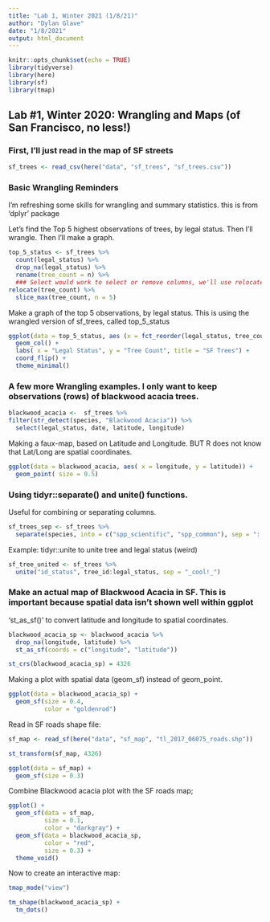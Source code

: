 ```yaml
---
title: "Lab 1, Winter 2021 (1/8/21)"
author: "Dylan Glave"
date: "1/8/2021"
output: html_document
---
```


```r
knitr::opts_chunk$set(echo = TRUE)
library(tidyverse)
library(here)
library(sf)
library(tmap)
```




## Lab #1, Winter 2020: Wrangling and Maps (of San Francisco, no less!)


### First, I'll just read in the map of SF streets
```r
sf_trees <- read_csv(here("data", "sf_trees", "sf_trees.csv"))
```

### Basic Wrangling Reminders
I'm refreshing some skills for wrangling and summary statistics. this is from 'dplyr' package

Let's find the Top 5 highest observations of trees, by legal status. Then I'll wrangle. Then I'll make a graph. 
```r
top_5_status <- sf_trees %>% 
  count(legal_status) %>% 
  drop_na(legal_status) %>% 
  rename(tree_count = n) %>% 
  ### Select would work to select or remove columns, we'll use relocate! Relocate can move around any columns or variables. We put jsut 1 variable name, which moved that variable to the "front" (the left)
relocate(tree_count) %>% 
  slice_max(tree_count, n = 5) 
```

Make a graph of the top 5 observations, by legal status. This is using the wrangled version of sf_trees, called top_5_status

```r
ggplot(data = top_5_status, aes (x = fct_reorder(legal_status, tree_count), y = tree_count)) +
  geom_col() + 
  labs( x = "Legal Status", y = "Tree Count", title = "SF Trees") +
  coord_flip() +
  theme_minimal()
```

### A few more Wrangling examples. I only want to keep observations (rows) of blackwood acacia trees. 

```r
blackwood_acacia <-  sf_trees %>% 
filter(str_detect(species, "Blackwood Acacia")) %>% 
  select(legal_status, date, latitude, longitude)
```

Making a faux-map, based on Latitude and Longitude. BUT R does not know that Lat/Long are spatial coordinates. 

```r
ggplot(data = blackwood_acacia, aes( x = longitude, y = latitude)) +
  geom_point( size = 0.5)
```


### Using tidyr::separate() and unite() functions. 

Useful for combining or separating columns. 

```r
sf_trees_sep <- sf_trees %>% 
  separate(species, into = c("spp_scientific", "spp_common"), sep = "::")
```

Example: tidyr::unite to unite tree and legal status (weird)

```r
sf_tree_united <- sf_trees %>% 
  unite("id_status", tree_id:legal_status, sep = "_cool!_")
```

### Make an actual map of Blackwood Acacia in SF. This is important because spatial data isn't shown well within ggplot

'st_as_sf()' to convert latitude and longitude to spatial coordinates. 

```r
blackwood_acacia_sp <- blackwood_acacia %>% 
  drop_na(longitude, latitude) %>% 
  st_as_sf(coords = c("longitude", "latitude"))

st_crs(blackwood_acacia_sp) = 4326
```

Making a plot with spatial data (geom_sf) instead of geom_point. 

```r
ggplot(data = blackwood_acacia_sp) +
  geom_sf(size = 0.4, 
          color = "goldenrod")
```

Read in SF roads shape file: 

```r
sf_map <- read_sf(here("data", "sf_map", "tl_2017_06075_roads.shp"))

st_transform(sf_map, 4326)

ggplot(data = sf_map) +
  geom_sf(size = 0.3)
```
Combine Blackwood acacia plot with the SF roads map; 

```r
ggplot() +
  geom_sf(data = sf_map, 
          size = 0.1, 
          color = "darkgray") +
  geom_sf(data = blackwood_acacia_sp,
          color = "red", 
          size = 0.3) +
  theme_void()
```
Now to create an interactive map: 

```r
tmap_mode("view")

tm_shape(blackwood_acacia_sp) + 
  tm_dots()

```




